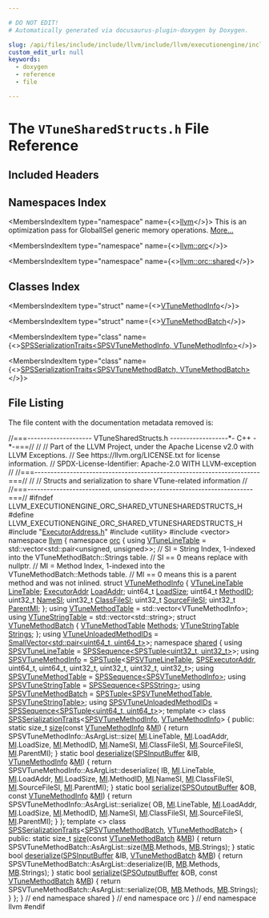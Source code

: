 ```yaml
---

# DO NOT EDIT!
# Automatically generated via docusaurus-plugin-doxygen by Doxygen.

slug: /api/files/include/include/llvm/include/llvm/executionengine/include/llvm/executionengine/orc/include/llvm/executionengine/orc/shared/vtunesharedstructs-h
custom_edit_url: null
keywords:
  - doxygen
  - reference
  - file

---
```





# The `VTuneSharedStructs.h` File Reference

<DoxygenPage pluginConfig={pluginConfig}>



## Included Headers

<IncludesList>
<IncludesListItem
  filePath="ExecutorAddress.h"
  permalink="/docs/api/files/include/include/llvm/include/llvm/executionengine/include/llvm/executionengine/orc/include/llvm/executionengine/orc/shared/executoraddress-h"
  isLocal="true" />
<IncludesListItem
  filePath="utility"
  permalink=""
  isLocal="false" />
<IncludesListItem
  filePath="vector"
  permalink=""
  isLocal="false" />
</IncludesList>

## Namespaces Index

<MembersIndex>

<MembersIndexItem
  type="namespace"
  name={<><a href="/docs/api/namespaces/llvm">llvm</a></>}>
This is an optimization pass for GlobalISel generic memory operations. <a href="/docs/api/namespaces/llvm/#details">More...</a>
</MembersIndexItem>

<MembersIndexItem
  type="namespace"
  name={<><a href="/docs/api/namespaces/llvm/orc">llvm::orc</a></>}>
</MembersIndexItem>

<MembersIndexItem
  type="namespace"
  name={<><a href="/docs/api/namespaces/llvm/orc/shared">llvm::orc::shared</a></>}>
</MembersIndexItem>

</MembersIndex>

## Classes Index

<MembersIndex>

<MembersIndexItem
  type="struct"
  name={<><a href="/docs/api/structs/llvm/orc/vtunemethodinfo">VTuneMethodInfo</a></>}>
</MembersIndexItem>

<MembersIndexItem
  type="struct"
  name={<><a href="/docs/api/structs/llvm/orc/vtunemethodbatch">VTuneMethodBatch</a></>}>
</MembersIndexItem>

<MembersIndexItem
  type="class"
  name={<><a href="/docs/api/classes/llvm/orc/shared/spsserializationtraits-0febf1ed687686d6570ddae389b2a20f">SPSSerializationTraits&lt;SPSVTuneMethodInfo, VTuneMethodInfo&gt;</a></>}>
</MembersIndexItem>

<MembersIndexItem
  type="class"
  name={<><a href="/docs/api/classes/llvm/orc/shared/spsserializationtraits-9c3017e558e10a785f4f9859d2b0ac2e">SPSSerializationTraits&lt;SPSVTuneMethodBatch, VTuneMethodBatch&gt;</a></>}>
</MembersIndexItem>

</MembersIndex>


## File Listing

The file content with the documentation metadata removed is:

<ProgramListing>

<Link id="l00001" /><CodeLine lineNumber="1"><span class="doxyHighlightComment">//===-------------------- VTuneSharedStructs.h ------------------&#42;- C++ -&#42;-===//</span></CodeLine>
<Link id="l00002" /><CodeLine lineNumber="2"><span class="doxyHighlightComment">//</span></CodeLine>
<Link id="l00003" /><CodeLine lineNumber="3"><span class="doxyHighlightComment">// Part of the LLVM Project, under the Apache License v2.0 with LLVM Exceptions.</span></CodeLine>
<Link id="l00004" /><CodeLine lineNumber="4"><span class="doxyHighlightComment">// See https://llvm.org/LICENSE.txt for license information.</span></CodeLine>
<Link id="l00005" /><CodeLine lineNumber="5"><span class="doxyHighlightComment">// SPDX-License-Identifier: Apache-2.0 WITH LLVM-exception</span></CodeLine>
<Link id="l00006" /><CodeLine lineNumber="6"><span class="doxyHighlightComment">//</span></CodeLine>
<Link id="l00007" /><CodeLine lineNumber="7"><span class="doxyHighlightComment">//===----------------------------------------------------------------------===//</span></CodeLine>
<Link id="l00008" /><CodeLine lineNumber="8"><span class="doxyHighlightComment">//</span></CodeLine>
<Link id="l00009" /><CodeLine lineNumber="9"><span class="doxyHighlightComment">// Structs and serialization to share VTune-related information</span></CodeLine>
<Link id="l00010" /><CodeLine lineNumber="10"><span class="doxyHighlightComment">//</span></CodeLine>
<Link id="l00011" /><CodeLine lineNumber="11"><span class="doxyHighlightComment">//===----------------------------------------------------------------------===//</span></CodeLine>
<Link id="l00012" /><CodeLine lineNumber="12"></CodeLine>
<Link id="l00013" /><CodeLine lineNumber="13"><span class="doxyHighlightPreprocessor">#ifndef LLVM&#95;EXECUTIONENGINE&#95;ORC&#95;SHARED&#95;VTUNESHAREDSTRUCTS&#95;H</span></CodeLine>
<Link id="l00014" /><CodeLine lineNumber="14"><span class="doxyHighlightPreprocessor">#define LLVM&#95;EXECUTIONENGINE&#95;ORC&#95;SHARED&#95;VTUNESHAREDSTRUCTS&#95;H</span></CodeLine>
<Link id="l00015" /><CodeLine lineNumber="15"></CodeLine>
<Link id="l00016" /><CodeLine lineNumber="16"><span class="doxyHighlightPreprocessor">#include &quot;<a href="/docs/api/files/include/include/llvm/include/llvm/executionengine/include/llvm/executionengine/orc/include/llvm/executionengine/orc/shared/executoraddress-h">ExecutorAddress.h</a>&quot;</span></CodeLine>
<Link id="l00017" /><CodeLine lineNumber="17"><span class="doxyHighlightPreprocessor">#include &lt;utility&gt;</span></CodeLine>
<Link id="l00018" /><CodeLine lineNumber="18"><span class="doxyHighlightPreprocessor">#include &lt;vector&gt;</span></CodeLine>
<Link id="l00019" /><CodeLine lineNumber="19"></CodeLine>
<Link id="l00020" /><CodeLine lineNumber="20"><span class="doxyHighlightKeyword">namespace </span><span class="doxyHighlight"><a href="/docs/api/namespaces/llvm">llvm</a> &#123;</span></CodeLine>
<Link id="l00021" /><CodeLine lineNumber="21"><span class="doxyHighlightKeyword">namespace </span><span class="doxyHighlight"><a href="/docs/api/namespaces/llvm/orc">orc</a> &#123;</span></CodeLine>
<Link id="l00022" /><CodeLine lineNumber="22"></CodeLine>
<Link id="l00023" /><CodeLine lineNumber="23" lineLink="/docs/api/namespaces/llvm/orc/#aed1210335f788e6d06089032d4fbda00"><span class="doxyHighlightKeyword">using </span><span class="doxyHighlight"><a href="/docs/api/namespaces/llvm/orc/#aed1210335f788e6d06089032d4fbda00">VTuneLineTable</a> = std::vector&lt;std::pair&lt;unsigned, unsigned&gt;&gt;;</span></CodeLine>
<Link id="l00024" /><CodeLine lineNumber="24"></CodeLine>
<Link id="l00025" /><CodeLine lineNumber="25"><span class="doxyHighlightComment">// SI = String Index, 1-indexed into the VTuneMethodBatch::Strings table.</span></CodeLine>
<Link id="l00026" /><CodeLine lineNumber="26"><span class="doxyHighlightComment">// SI == 0 means replace with nullptr.</span></CodeLine>
<Link id="l00027" /><CodeLine lineNumber="27"></CodeLine>
<Link id="l00028" /><CodeLine lineNumber="28"><span class="doxyHighlightComment">// MI = Method Index, 1-indexed into the VTuneMethodBatch::Methods table.</span></CodeLine>
<Link id="l00029" /><CodeLine lineNumber="29"><span class="doxyHighlightComment">// MI == 0 means this is a parent method and was not inlined.</span></CodeLine>
<Link id="l00030" /><CodeLine lineNumber="30"></CodeLine>
<Link id="l00031" /><CodeLine lineNumber="31" lineLink="/docs/api/structs/llvm/orc/vtunemethodinfo"><span class="doxyHighlightKeyword">struct </span><span class="doxyHighlight"><a href="/docs/api/structs/llvm/orc/vtunemethodinfo">VTuneMethodInfo</a> &#123;</span></CodeLine>
<Link id="l00032" /><CodeLine lineNumber="32" lineLink="/docs/api/structs/llvm/orc/vtunemethodinfo/#a66231e0c91c75e1a057d98603ec55a06"><span class="doxyHighlight">  <a href="/docs/api/namespaces/llvm/orc/#aed1210335f788e6d06089032d4fbda00">VTuneLineTable</a> <a href="/docs/api/structs/llvm/orc/vtunemethodinfo/#a66231e0c91c75e1a057d98603ec55a06">LineTable</a>;</span></CodeLine>
<Link id="l00033" /><CodeLine lineNumber="33" lineLink="/docs/api/structs/llvm/orc/vtunemethodinfo/#af118c16d605ab34eef31eb68afb9b9fd"><span class="doxyHighlight">  <a href="/docs/api/classes/llvm/orc/executoraddr">ExecutorAddr</a> <a href="/docs/api/structs/llvm/orc/vtunemethodinfo/#af118c16d605ab34eef31eb68afb9b9fd">LoadAddr</a>;</span></CodeLine>
<Link id="l00034" /><CodeLine lineNumber="34" lineLink="/docs/api/structs/llvm/orc/vtunemethodinfo/#a86797cd06b822e7219391979477363ea"><span class="doxyHighlight">  uint64&#95;t <a href="/docs/api/structs/llvm/orc/vtunemethodinfo/#a86797cd06b822e7219391979477363ea">LoadSize</a>;</span></CodeLine>
<Link id="l00035" /><CodeLine lineNumber="35" lineLink="/docs/api/structs/llvm/orc/vtunemethodinfo/#a9bc3b297b51f5444af749ad27ae93161"><span class="doxyHighlight">  uint64&#95;t <a href="/docs/api/structs/llvm/orc/vtunemethodinfo/#a9bc3b297b51f5444af749ad27ae93161">MethodID</a>;</span></CodeLine>
<Link id="l00036" /><CodeLine lineNumber="36" lineLink="/docs/api/structs/llvm/orc/vtunemethodinfo/#aff78d71b6342917d16d6d0ac5dcd2474"><span class="doxyHighlight">  uint32&#95;t <a href="/docs/api/structs/llvm/orc/vtunemethodinfo/#aff78d71b6342917d16d6d0ac5dcd2474">NameSI</a>;</span></CodeLine>
<Link id="l00037" /><CodeLine lineNumber="37" lineLink="/docs/api/structs/llvm/orc/vtunemethodinfo/#a50d27918747a1537ef04c13e23fbd99b"><span class="doxyHighlight">  uint32&#95;t <a href="/docs/api/structs/llvm/orc/vtunemethodinfo/#a50d27918747a1537ef04c13e23fbd99b">ClassFileSI</a>;</span></CodeLine>
<Link id="l00038" /><CodeLine lineNumber="38" lineLink="/docs/api/structs/llvm/orc/vtunemethodinfo/#a27e5032bc5054326c3315469ba4f1634"><span class="doxyHighlight">  uint32&#95;t <a href="/docs/api/structs/llvm/orc/vtunemethodinfo/#a27e5032bc5054326c3315469ba4f1634">SourceFileSI</a>;</span></CodeLine>
<Link id="l00039" /><CodeLine lineNumber="39" lineLink="/docs/api/structs/llvm/orc/vtunemethodinfo/#a6bec22586025e4e99204d859af228912"><span class="doxyHighlight">  uint32&#95;t <a href="/docs/api/structs/llvm/orc/vtunemethodinfo/#a6bec22586025e4e99204d859af228912">ParentMI</a>;</span></CodeLine>
<Link id="l00040" /><CodeLine lineNumber="40"><span class="doxyHighlight">&#125;;</span></CodeLine>
<Link id="l00041" /><CodeLine lineNumber="41"></CodeLine>
<Link id="l00042" /><CodeLine lineNumber="42" lineLink="/docs/api/namespaces/llvm/orc/#aa18bac9c38918f7a617062e2079c19bb"><span class="doxyHighlightKeyword">using </span><span class="doxyHighlight"><a href="/docs/api/namespaces/llvm/orc/#aa18bac9c38918f7a617062e2079c19bb">VTuneMethodTable</a> = std::vector&lt;VTuneMethodInfo&gt;;</span></CodeLine>
<Link id="l00043" /><CodeLine lineNumber="43" lineLink="/docs/api/namespaces/llvm/orc/#ab8e2988259710ad769f8f59b8ac8dd94"><span class="doxyHighlightKeyword">using </span><span class="doxyHighlight"><a href="/docs/api/namespaces/llvm/orc/#ab8e2988259710ad769f8f59b8ac8dd94">VTuneStringTable</a> = std::vector&lt;std::string&gt;;</span></CodeLine>
<Link id="l00044" /><CodeLine lineNumber="44"></CodeLine>
<Link id="l00045" /><CodeLine lineNumber="45" lineLink="/docs/api/structs/llvm/orc/vtunemethodbatch"><span class="doxyHighlightKeyword">struct </span><span class="doxyHighlight"><a href="/docs/api/structs/llvm/orc/vtunemethodbatch">VTuneMethodBatch</a> &#123;</span></CodeLine>
<Link id="l00046" /><CodeLine lineNumber="46" lineLink="/docs/api/structs/llvm/orc/vtunemethodbatch/#aa63fd9436c42d31236324d97fc303d4b"><span class="doxyHighlight">  <a href="/docs/api/namespaces/llvm/orc/#aa18bac9c38918f7a617062e2079c19bb">VTuneMethodTable</a> <a href="/docs/api/structs/llvm/orc/vtunemethodbatch/#aa63fd9436c42d31236324d97fc303d4b">Methods</a>;</span></CodeLine>
<Link id="l00047" /><CodeLine lineNumber="47" lineLink="/docs/api/structs/llvm/orc/vtunemethodbatch/#afa10d580670187d5e346eb9fc87ff5c9"><span class="doxyHighlight">  <a href="/docs/api/namespaces/llvm/orc/#ab8e2988259710ad769f8f59b8ac8dd94">VTuneStringTable</a> <a href="/docs/api/structs/llvm/orc/vtunemethodbatch/#afa10d580670187d5e346eb9fc87ff5c9">Strings</a>;</span></CodeLine>
<Link id="l00048" /><CodeLine lineNumber="48"><span class="doxyHighlight">&#125;;</span></CodeLine>
<Link id="l00049" /><CodeLine lineNumber="49"></CodeLine>
<Link id="l00050" /><CodeLine lineNumber="50" lineLink="/docs/api/namespaces/llvm/orc/#a55318eb7fd9c869872fd2886e041059a"><span class="doxyHighlightKeyword">using </span><span class="doxyHighlight"><a href="/docs/api/namespaces/llvm/orc/#a55318eb7fd9c869872fd2886e041059a">VTuneUnloadedMethodIDs</a> = <a href="/docs/api/classes/llvm/smallvector">SmallVector&lt;std::pair&lt;uint64&#95;t, uint64&#95;t&gt;</a>&gt;;</span></CodeLine>
<Link id="l00051" /><CodeLine lineNumber="51"></CodeLine>
<Link id="l00052" /><CodeLine lineNumber="52"><span class="doxyHighlightKeyword">namespace </span><span class="doxyHighlight"><a href="/docs/api/namespaces/llvm/orc/shared">shared</a> &#123;</span></CodeLine>
<Link id="l00053" /><CodeLine lineNumber="53"></CodeLine>
<Link id="l00054" /><CodeLine lineNumber="54" lineLink="/docs/api/namespaces/llvm/orc/shared/#ad9a23c25caf1236edf28c57bf0a99f50"><span class="doxyHighlightKeyword">using </span><span class="doxyHighlight"><a href="/docs/api/namespaces/llvm/orc/shared/#ad9a23c25caf1236edf28c57bf0a99f50">SPSVTuneLineTable</a> = <a href="/docs/api/classes/llvm/orc/shared/spssequence">SPSSequence&lt;SPSTuple&lt;uint32&#95;t, uint32&#95;t&gt;</a>&gt;;</span></CodeLine>
<Link id="l00055" /><CodeLine lineNumber="55" lineLink="/docs/api/namespaces/llvm/orc/shared/#a0826d6988ed0701fab900be1955bd5c4"><span class="doxyHighlightKeyword">using </span><span class="doxyHighlight"><a href="/docs/api/namespaces/llvm/orc/shared/#a0826d6988ed0701fab900be1955bd5c4">SPSVTuneMethodInfo</a> =</span></CodeLine>
<Link id="l00056" /><CodeLine lineNumber="56"><span class="doxyHighlight">    <a href="/docs/api/classes/llvm/orc/shared/spstuple">SPSTuple</a>&lt;<a href="/docs/api/namespaces/llvm/orc/shared/#ad9a23c25caf1236edf28c57bf0a99f50">SPSVTuneLineTable</a>, <a href="/docs/api/classes/llvm/orc/shared/spsexecutoraddr">SPSExecutorAddr</a>, uint64&#95;t, uint64&#95;t, uint32&#95;t,</span></CodeLine>
<Link id="l00057" /><CodeLine lineNumber="57"><span class="doxyHighlight">             uint32&#95;t, uint32&#95;t, uint32&#95;t&gt;;</span></CodeLine>
<Link id="l00058" /><CodeLine lineNumber="58" lineLink="/docs/api/namespaces/llvm/orc/shared/#afd9a4ba9a92bb5cb3e21f2888c49c9ce"><span class="doxyHighlightKeyword">using </span><span class="doxyHighlight"><a href="/docs/api/namespaces/llvm/orc/shared/#afd9a4ba9a92bb5cb3e21f2888c49c9ce">SPSVTuneMethodTable</a> = <a href="/docs/api/classes/llvm/orc/shared/spssequence">SPSSequence&lt;SPSVTuneMethodInfo&gt;</a>;</span></CodeLine>
<Link id="l00059" /><CodeLine lineNumber="59" lineLink="/docs/api/namespaces/llvm/orc/shared/#aa11ac17eb36e30714745eca2cc24be41"><span class="doxyHighlightKeyword">using </span><span class="doxyHighlight"><a href="/docs/api/namespaces/llvm/orc/shared/#aa11ac17eb36e30714745eca2cc24be41">SPSVTuneStringTable</a> = <a href="/docs/api/classes/llvm/orc/shared/spssequence">SPSSequence&lt;SPSString&gt;</a>;</span></CodeLine>
<Link id="l00060" /><CodeLine lineNumber="60" lineLink="/docs/api/namespaces/llvm/orc/shared/#a9983826caf04ffd668754806d230725c"><span class="doxyHighlightKeyword">using </span><span class="doxyHighlight"><a href="/docs/api/namespaces/llvm/orc/shared/#a9983826caf04ffd668754806d230725c">SPSVTuneMethodBatch</a> = <a href="/docs/api/classes/llvm/orc/shared/spstuple">SPSTuple&lt;SPSVTuneMethodTable, SPSVTuneStringTable&gt;</a>;</span></CodeLine>
<Link id="l00061" /><CodeLine lineNumber="61" lineLink="/docs/api/namespaces/llvm/orc/shared/#acb5ae9c28716651ce56207d60a55db52"><span class="doxyHighlightKeyword">using </span><span class="doxyHighlight"><a href="/docs/api/namespaces/llvm/orc/shared/#acb5ae9c28716651ce56207d60a55db52">SPSVTuneUnloadedMethodIDs</a> = <a href="/docs/api/classes/llvm/orc/shared/spssequence">SPSSequence&lt;SPSTuple&lt;uint64&#95;t, uint64&#95;t&gt;</a>&gt;;</span></CodeLine>
<Link id="l00062" /><CodeLine lineNumber="62"></CodeLine>
<Link id="l00063" /><CodeLine lineNumber="63" lineLink="/docs/api/classes/llvm/orc/shared/spsserializationtraits-0febf1ed687686d6570ddae389b2a20f"><span class="doxyHighlightKeyword">template</span><span class="doxyHighlight"> &lt;&gt; </span><span class="doxyHighlightKeyword">class </span><span class="doxyHighlight"><a href="/docs/api/classes/llvm/orc/shared/spsserializationtraits">SPSSerializationTraits</a>&lt;<a href="/docs/api/namespaces/llvm/orc/shared/#a0826d6988ed0701fab900be1955bd5c4">SPSVTuneMethodInfo</a>, <a href="/docs/api/structs/llvm/orc/vtunemethodinfo">VTuneMethodInfo</a>&gt; &#123;</span></CodeLine>
<Link id="l00064" /><CodeLine lineNumber="64"><span class="doxyHighlightKeyword">public</span><span class="doxyHighlight">:</span></CodeLine>
<Link id="l00065" /><CodeLine lineNumber="65" lineLink="/docs/api/classes/llvm/orc/shared/spsserializationtraits-0febf1ed687686d6570ddae389b2a20f/#a84f3823912e50197ea82fa67aed2eac3"><span class="doxyHighlight">  </span><span class="doxyHighlightKeyword">static</span><span class="doxyHighlight"> </span><span class="doxyHighlightKeywordType">size&#95;t</span><span class="doxyHighlight"> <a href="/docs/api/classes/llvm/orc/shared/spsserializationtraits-0febf1ed687686d6570ddae389b2a20f/#a84f3823912e50197ea82fa67aed2eac3">size</a>(</span><span class="doxyHighlightKeyword">const</span><span class="doxyHighlight"> <a href="/docs/api/structs/llvm/orc/vtunemethodinfo">VTuneMethodInfo</a> &amp;<a href="/docs/api/files/lib/lib/codegen/lib/codegen/globalisel/irtranslator-cpp/#abe44dfdea65b4f7e11e0a608ab708b76">MI</a>) &#123;</span></CodeLine>
<Link id="l00066" /><CodeLine lineNumber="66"><span class="doxyHighlight">    </span><span class="doxyHighlightKeywordFlow">return</span><span class="doxyHighlight"> SPSVTuneMethodInfo::AsArgList::size(</span></CodeLine>
<Link id="l00067" /><CodeLine lineNumber="67"><span class="doxyHighlight">        <a href="/docs/api/files/lib/lib/codegen/lib/codegen/globalisel/irtranslator-cpp/#abe44dfdea65b4f7e11e0a608ab708b76">MI</a>.LineTable, <a href="/docs/api/files/lib/lib/codegen/lib/codegen/globalisel/irtranslator-cpp/#abe44dfdea65b4f7e11e0a608ab708b76">MI</a>.LoadAddr, <a href="/docs/api/files/lib/lib/codegen/lib/codegen/globalisel/irtranslator-cpp/#abe44dfdea65b4f7e11e0a608ab708b76">MI</a>.LoadSize, <a href="/docs/api/files/lib/lib/codegen/lib/codegen/globalisel/irtranslator-cpp/#abe44dfdea65b4f7e11e0a608ab708b76">MI</a>.MethodID, <a href="/docs/api/files/lib/lib/codegen/lib/codegen/globalisel/irtranslator-cpp/#abe44dfdea65b4f7e11e0a608ab708b76">MI</a>.NameSI,</span></CodeLine>
<Link id="l00068" /><CodeLine lineNumber="68"><span class="doxyHighlight">        <a href="/docs/api/files/lib/lib/codegen/lib/codegen/globalisel/irtranslator-cpp/#abe44dfdea65b4f7e11e0a608ab708b76">MI</a>.ClassFileSI, <a href="/docs/api/files/lib/lib/codegen/lib/codegen/globalisel/irtranslator-cpp/#abe44dfdea65b4f7e11e0a608ab708b76">MI</a>.SourceFileSI, <a href="/docs/api/files/lib/lib/codegen/lib/codegen/globalisel/irtranslator-cpp/#abe44dfdea65b4f7e11e0a608ab708b76">MI</a>.ParentMI);</span></CodeLine>
<Link id="l00069" /><CodeLine lineNumber="69"><span class="doxyHighlight">  &#125;</span></CodeLine>
<Link id="l00070" /><CodeLine lineNumber="70"></CodeLine>
<Link id="l00071" /><CodeLine lineNumber="71" lineLink="/docs/api/classes/llvm/orc/shared/spsserializationtraits-0febf1ed687686d6570ddae389b2a20f/#a91db204f20f7ba58867fbff311e9bbfe"><span class="doxyHighlight">  </span><span class="doxyHighlightKeyword">static</span><span class="doxyHighlight"> </span><span class="doxyHighlightKeywordType">bool</span><span class="doxyHighlight"> <a href="/docs/api/classes/llvm/orc/shared/spsserializationtraits-0febf1ed687686d6570ddae389b2a20f/#a91db204f20f7ba58867fbff311e9bbfe">deserialize</a>(<a href="/docs/api/classes/llvm/orc/shared/spsinputbuffer">SPSInputBuffer</a> &amp;IB, <a href="/docs/api/structs/llvm/orc/vtunemethodinfo">VTuneMethodInfo</a> &amp;<a href="/docs/api/files/lib/lib/codegen/lib/codegen/globalisel/irtranslator-cpp/#abe44dfdea65b4f7e11e0a608ab708b76">MI</a>) &#123;</span></CodeLine>
<Link id="l00072" /><CodeLine lineNumber="72"><span class="doxyHighlight">    </span><span class="doxyHighlightKeywordFlow">return</span><span class="doxyHighlight"> SPSVTuneMethodInfo::AsArgList::deserialize(</span></CodeLine>
<Link id="l00073" /><CodeLine lineNumber="73"><span class="doxyHighlight">        IB, <a href="/docs/api/files/lib/lib/codegen/lib/codegen/globalisel/irtranslator-cpp/#abe44dfdea65b4f7e11e0a608ab708b76">MI</a>.LineTable, <a href="/docs/api/files/lib/lib/codegen/lib/codegen/globalisel/irtranslator-cpp/#abe44dfdea65b4f7e11e0a608ab708b76">MI</a>.LoadAddr, <a href="/docs/api/files/lib/lib/codegen/lib/codegen/globalisel/irtranslator-cpp/#abe44dfdea65b4f7e11e0a608ab708b76">MI</a>.LoadSize, <a href="/docs/api/files/lib/lib/codegen/lib/codegen/globalisel/irtranslator-cpp/#abe44dfdea65b4f7e11e0a608ab708b76">MI</a>.MethodID, <a href="/docs/api/files/lib/lib/codegen/lib/codegen/globalisel/irtranslator-cpp/#abe44dfdea65b4f7e11e0a608ab708b76">MI</a>.NameSI,</span></CodeLine>
<Link id="l00074" /><CodeLine lineNumber="74"><span class="doxyHighlight">        <a href="/docs/api/files/lib/lib/codegen/lib/codegen/globalisel/irtranslator-cpp/#abe44dfdea65b4f7e11e0a608ab708b76">MI</a>.ClassFileSI, <a href="/docs/api/files/lib/lib/codegen/lib/codegen/globalisel/irtranslator-cpp/#abe44dfdea65b4f7e11e0a608ab708b76">MI</a>.SourceFileSI, <a href="/docs/api/files/lib/lib/codegen/lib/codegen/globalisel/irtranslator-cpp/#abe44dfdea65b4f7e11e0a608ab708b76">MI</a>.ParentMI);</span></CodeLine>
<Link id="l00075" /><CodeLine lineNumber="75"><span class="doxyHighlight">  &#125;</span></CodeLine>
<Link id="l00076" /><CodeLine lineNumber="76"></CodeLine>
<Link id="l00077" /><CodeLine lineNumber="77" lineLink="/docs/api/classes/llvm/orc/shared/spsserializationtraits-0febf1ed687686d6570ddae389b2a20f/#a7396a0d1af3bd45f115081aae7405392"><span class="doxyHighlight">  </span><span class="doxyHighlightKeyword">static</span><span class="doxyHighlight"> </span><span class="doxyHighlightKeywordType">bool</span><span class="doxyHighlight"> <a href="/docs/api/classes/llvm/orc/shared/spsserializationtraits-0febf1ed687686d6570ddae389b2a20f/#a7396a0d1af3bd45f115081aae7405392">serialize</a>(<a href="/docs/api/classes/llvm/orc/shared/spsoutputbuffer">SPSOutputBuffer</a> &amp;OB, </span><span class="doxyHighlightKeyword">const</span><span class="doxyHighlight"> <a href="/docs/api/structs/llvm/orc/vtunemethodinfo">VTuneMethodInfo</a> &amp;<a href="/docs/api/files/lib/lib/codegen/lib/codegen/globalisel/irtranslator-cpp/#abe44dfdea65b4f7e11e0a608ab708b76">MI</a>) &#123;</span></CodeLine>
<Link id="l00078" /><CodeLine lineNumber="78"><span class="doxyHighlight">    </span><span class="doxyHighlightKeywordFlow">return</span><span class="doxyHighlight"> SPSVTuneMethodInfo::AsArgList::serialize(</span></CodeLine>
<Link id="l00079" /><CodeLine lineNumber="79"><span class="doxyHighlight">        OB, <a href="/docs/api/files/lib/lib/codegen/lib/codegen/globalisel/irtranslator-cpp/#abe44dfdea65b4f7e11e0a608ab708b76">MI</a>.LineTable, <a href="/docs/api/files/lib/lib/codegen/lib/codegen/globalisel/irtranslator-cpp/#abe44dfdea65b4f7e11e0a608ab708b76">MI</a>.LoadAddr, <a href="/docs/api/files/lib/lib/codegen/lib/codegen/globalisel/irtranslator-cpp/#abe44dfdea65b4f7e11e0a608ab708b76">MI</a>.LoadSize, <a href="/docs/api/files/lib/lib/codegen/lib/codegen/globalisel/irtranslator-cpp/#abe44dfdea65b4f7e11e0a608ab708b76">MI</a>.MethodID, <a href="/docs/api/files/lib/lib/codegen/lib/codegen/globalisel/irtranslator-cpp/#abe44dfdea65b4f7e11e0a608ab708b76">MI</a>.NameSI,</span></CodeLine>
<Link id="l00080" /><CodeLine lineNumber="80"><span class="doxyHighlight">        <a href="/docs/api/files/lib/lib/codegen/lib/codegen/globalisel/irtranslator-cpp/#abe44dfdea65b4f7e11e0a608ab708b76">MI</a>.ClassFileSI, <a href="/docs/api/files/lib/lib/codegen/lib/codegen/globalisel/irtranslator-cpp/#abe44dfdea65b4f7e11e0a608ab708b76">MI</a>.SourceFileSI, <a href="/docs/api/files/lib/lib/codegen/lib/codegen/globalisel/irtranslator-cpp/#abe44dfdea65b4f7e11e0a608ab708b76">MI</a>.ParentMI);</span></CodeLine>
<Link id="l00081" /><CodeLine lineNumber="81"><span class="doxyHighlight">  &#125;</span></CodeLine>
<Link id="l00082" /><CodeLine lineNumber="82"><span class="doxyHighlight">&#125;;</span></CodeLine>
<Link id="l00083" /><CodeLine lineNumber="83"></CodeLine>
<Link id="l00084" /><CodeLine lineNumber="84"><span class="doxyHighlightKeyword">template</span><span class="doxyHighlight"> &lt;&gt;</span></CodeLine>
<Link id="l00085" /><CodeLine lineNumber="85" lineLink="/docs/api/classes/llvm/orc/shared/spsserializationtraits-9c3017e558e10a785f4f9859d2b0ac2e"><span class="doxyHighlightKeyword">class </span><span class="doxyHighlight"><a href="/docs/api/classes/llvm/orc/shared/spsserializationtraits">SPSSerializationTraits</a>&lt;<a href="/docs/api/namespaces/llvm/orc/shared/#a9983826caf04ffd668754806d230725c">SPSVTuneMethodBatch</a>, <a href="/docs/api/structs/llvm/orc/vtunemethodbatch">VTuneMethodBatch</a>&gt; &#123;</span></CodeLine>
<Link id="l00086" /><CodeLine lineNumber="86"><span class="doxyHighlightKeyword">public</span><span class="doxyHighlight">:</span></CodeLine>
<Link id="l00087" /><CodeLine lineNumber="87" lineLink="/docs/api/classes/llvm/orc/shared/spsserializationtraits-9c3017e558e10a785f4f9859d2b0ac2e/#a092a9798bac48f6b8937020351b21f7a"><span class="doxyHighlight">  </span><span class="doxyHighlightKeyword">static</span><span class="doxyHighlight"> </span><span class="doxyHighlightKeywordType">size&#95;t</span><span class="doxyHighlight"> <a href="/docs/api/classes/llvm/orc/shared/spsserializationtraits-9c3017e558e10a785f4f9859d2b0ac2e/#a092a9798bac48f6b8937020351b21f7a">size</a>(</span><span class="doxyHighlightKeyword">const</span><span class="doxyHighlight"> <a href="/docs/api/structs/llvm/orc/vtunemethodbatch">VTuneMethodBatch</a> &amp;<a href="/docs/api/classes/mb">MB</a>) &#123;</span></CodeLine>
<Link id="l00088" /><CodeLine lineNumber="88"><span class="doxyHighlight">    </span><span class="doxyHighlightKeywordFlow">return</span><span class="doxyHighlight"> SPSVTuneMethodBatch::AsArgList::size(<a href="/docs/api/classes/mb">MB</a>.Methods, <a href="/docs/api/classes/mb">MB</a>.Strings);</span></CodeLine>
<Link id="l00089" /><CodeLine lineNumber="89"><span class="doxyHighlight">  &#125;</span></CodeLine>
<Link id="l00090" /><CodeLine lineNumber="90"></CodeLine>
<Link id="l00091" /><CodeLine lineNumber="91" lineLink="/docs/api/classes/llvm/orc/shared/spsserializationtraits-9c3017e558e10a785f4f9859d2b0ac2e/#ab76a204e0c923f26b6bb9a2afc5d0a66"><span class="doxyHighlight">  </span><span class="doxyHighlightKeyword">static</span><span class="doxyHighlight"> </span><span class="doxyHighlightKeywordType">bool</span><span class="doxyHighlight"> <a href="/docs/api/classes/llvm/orc/shared/spsserializationtraits-9c3017e558e10a785f4f9859d2b0ac2e/#ab76a204e0c923f26b6bb9a2afc5d0a66">deserialize</a>(<a href="/docs/api/classes/llvm/orc/shared/spsinputbuffer">SPSInputBuffer</a> &amp;IB, <a href="/docs/api/structs/llvm/orc/vtunemethodbatch">VTuneMethodBatch</a> &amp;<a href="/docs/api/classes/mb">MB</a>) &#123;</span></CodeLine>
<Link id="l00092" /><CodeLine lineNumber="92"><span class="doxyHighlight">    </span><span class="doxyHighlightKeywordFlow">return</span><span class="doxyHighlight"> SPSVTuneMethodBatch::AsArgList::deserialize(IB, <a href="/docs/api/classes/mb">MB</a>.Methods,</span></CodeLine>
<Link id="l00093" /><CodeLine lineNumber="93"><span class="doxyHighlight">                                                       <a href="/docs/api/classes/mb">MB</a>.Strings);</span></CodeLine>
<Link id="l00094" /><CodeLine lineNumber="94"><span class="doxyHighlight">  &#125;</span></CodeLine>
<Link id="l00095" /><CodeLine lineNumber="95"></CodeLine>
<Link id="l00096" /><CodeLine lineNumber="96" lineLink="/docs/api/classes/llvm/orc/shared/spsserializationtraits-9c3017e558e10a785f4f9859d2b0ac2e/#a4e17f570464db3ef5b32539ccaac9344"><span class="doxyHighlight">  </span><span class="doxyHighlightKeyword">static</span><span class="doxyHighlight"> </span><span class="doxyHighlightKeywordType">bool</span><span class="doxyHighlight"> <a href="/docs/api/classes/llvm/orc/shared/spsserializationtraits-9c3017e558e10a785f4f9859d2b0ac2e/#a4e17f570464db3ef5b32539ccaac9344">serialize</a>(<a href="/docs/api/classes/llvm/orc/shared/spsoutputbuffer">SPSOutputBuffer</a> &amp;OB, </span><span class="doxyHighlightKeyword">const</span><span class="doxyHighlight"> <a href="/docs/api/structs/llvm/orc/vtunemethodbatch">VTuneMethodBatch</a> &amp;<a href="/docs/api/classes/mb">MB</a>) &#123;</span></CodeLine>
<Link id="l00097" /><CodeLine lineNumber="97"><span class="doxyHighlight">    </span><span class="doxyHighlightKeywordFlow">return</span><span class="doxyHighlight"> SPSVTuneMethodBatch::AsArgList::serialize(OB, <a href="/docs/api/classes/mb">MB</a>.Methods,</span></CodeLine>
<Link id="l00098" /><CodeLine lineNumber="98"><span class="doxyHighlight">                                                     <a href="/docs/api/classes/mb">MB</a>.Strings);</span></CodeLine>
<Link id="l00099" /><CodeLine lineNumber="99"><span class="doxyHighlight">  &#125;</span></CodeLine>
<Link id="l00100" /><CodeLine lineNumber="100"><span class="doxyHighlight">&#125;;</span></CodeLine>
<Link id="l00101" /><CodeLine lineNumber="101"></CodeLine>
<Link id="l00102" /><CodeLine lineNumber="102"><span class="doxyHighlight">&#125; </span><span class="doxyHighlightComment">// end namespace shared</span></CodeLine>
<Link id="l00103" /><CodeLine lineNumber="103"><span class="doxyHighlight">&#125; </span><span class="doxyHighlightComment">// end namespace orc</span></CodeLine>
<Link id="l00104" /><CodeLine lineNumber="104"><span class="doxyHighlight">&#125; </span><span class="doxyHighlightComment">// end namespace llvm</span></CodeLine>
<Link id="l00105" /><CodeLine lineNumber="105"></CodeLine>
<Link id="l00106" /><CodeLine lineNumber="106"><span class="doxyHighlightPreprocessor">#endif</span></CodeLine>

</ProgramListing>


</DoxygenPage>
